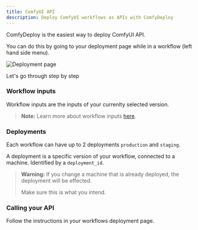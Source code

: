 ```yaml
---
title: ComfyUI API
description: Deploy ComfyUI workflows as APIs with ComfyDeploy
---
```


ComfyDeploy is the easiest way to deploy ComfyUI API.

You can do this by going to your deployment page while in a workflow (left hand side menu).

![Deployment page](/images/deployments/page.png)

Let's go through step by step

### Workflow inputs

Workflow inputs are the inputs of your currenlty selected version. 

> **Note:** Learn more about workflow inputs [here](/v2/deployments/inputs).

### Deployments

Each workflow can have up to 2 deployments `production` and `staging`.

A deployment is a specific version of your workflow, connected to a machine. Identified by a `deployment_id`. 

> **Warning:** If you change a machine that is already deployed, the deployment will be effected.
> 
> Make sure this is what you intend.

### Calling your API

Follow the instructions in your workflows deployment page.
